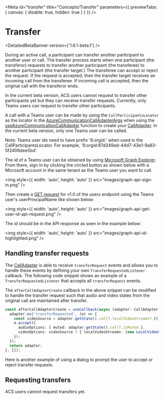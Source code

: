 

<Meta
  id="transfer"
  title="Concepts/Transfer"
  parameters={{ previewTabs: { canvas: { disable: true, hidden: true } } }}
/>

# Transfer

<DetailedBetaBanner version={'1.6.1-beta.1'} />

During an active call, a participant can transfer another participant to another user or call. The transfer process
starts when one participant (the transferor) requests to transfer another participant (the transferee) to
another participant (the transfer target.) The transferee can accept or reject the request. If the request is
accepted, then the transfer target receives an incoming call from the transferee. If incoming call is accepted,
then the original call with the transferor ends.

In the current beta version, ACS users cannot request to transfer other participants yet but they can receive transfer
requests. Currently, only Teams users can request to transfer other participants.

A call with a Teams user can be made by using the `CallParticipantsLocator` as the locator
in the [AzureCommunicationCallAdapterArgs](./?path=/docs/composite-adapters--page#azurecommunicationcalladapterargs)
when using the
[useAzureCommunicationCallAdapter](./?path=/docs/composite-adapters--page#useazurecommunicationcalladapter)
function to create your [CallAdapter](path=/docs/composite-adapters--page#call-adapter).
In the current beta version, only one Teams user can be called.

<MessageBar>
  Note: Teams user ids need to have prefix '8:orgid:' when used in the CallParticipantsLocator. For example,
  '8:orgid:87d349ed-44d7-43e1-9a83-5f2406dee5bd'.
</MessageBar>

The id of a Teams user can be obtained by using
[Microsoft Graph Explorer](https://developer.microsoft.com/en-us/graph/graph-explorer).
From there, sign in by clicking the circled button as shown below with a Microsoft account in the same tenant as the
Teams user you want to call.

<img style={{ width: 'auto', height: 'auto' }} src="images/graph-api-sign-in.png" />

Then create a
[GET request](https://learn.microsoft.com/en-us/graph/api/user-get?view=graph-rest-1.0&tabs=http#http-request) for
v1.0 of the users endpoint using the Teams user's userPrincipalName like shown below:

<img style={{ width: 'auto', height: 'auto' }} src="images/graph-api-get-user-id-api-request.png" />

The id should be in the API response as seen in the example below:

<img style={{ width: 'auto', height: 'auto' }} src="images/graph-api-id-highlighted.png" />

## Handling transfer requests

The [CallAdapter](path=/docs/composite-adapters--page#call-adapter) is able to receive `transferRequest` events and
allows you to handle these events by defining your own `TransferRequestedListener` callback. The following code snippet
shows an example of a `TransferRequestedListener` that accepts all `transferRequest` events.

<Source code={TransferSnippetText} />

The `afterCallAdapterCreate` callback in the above snippet can be modified to handle the transfer request such that
audio and video states from the original call are maintained after transfer.

```typescript
const afterCallAdapterCreate = useCallback(async (adapter: CallAdapter) => {
  adapter.on('transferRequested', (e) => {
    const videoSource = adapter.getState().call?.localVideoStreams?.[0]?.source;
    e.accept({
      audioOptions: { muted: adapter.getState().call?.isMuted },
      videoOptions: videoSource ? { localVideoStreams: [new LocalVideoStream(videoSource)] } : undefined
    });
  });
  return adapter;
}, []);
```

Here is another example of using a dialog to prompt the user to accept or reject transfer requests.

<Source code={TransferWithDialogPromptSnippetText} />

## Requesting transfers

ACS users cannot request transfers yet.
